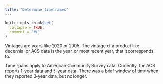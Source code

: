 ```yaml
---
title: "Determine timeframes"
---
```


```r
knitr::opts_chunk$set(
  collapse = TRUE,
  comment = "#>"
)
```

Vintages are years like 2020 or 2005.
The vintage of a product like decennial or ACS data is the year, or most recent
year, that it corresponds to.

Time spans apply to American Community Survey data.
Currently, the ACS reports 1-year data and 5-year data.
There was a brief window of time when they reported 3-year data, but no longer.
